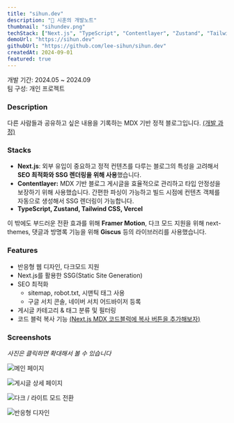 ```yaml
---
title: "sihun.dev"
description: "💫 시훈의 개발노트"
thumbnail: "sihundev.png"
techStack: ["Next.js", "TypeScript", "Contentlayer", "Zustand", "Tailwind CSS", "Vercel"]
demoUrl: "https://sihun.dev"
githubUrl: "https://github.com/lee-sihun/sihun.dev"
createdAt: 2024-09-01
featured: true
---
```

개발 기간: 2024.05 ~ 2024.09  
팀 구성: 개인 프로젝트

### Description

 다른 사람들과 공유하고 싶은 내용을 기록하는 MDX 기반 정적 블로그입니다. [(개발 과정)](https://sihun.dev/blog/nextjs_mdx_blog)

### Stacks

- **Next.js**: 외부 유입이 중요하고 정적 컨텐츠를 다루는 블로그의 특성을 고려해서 **SEO 최적화와 SSG 렌더링을 위해 사용**했습니다.
- **Contentlayer:**  MDX 기반 블로그 게시글을 효율적으로 관리하고 타입 안정성을 보장하기 위해 사용했습니다. 간편한 파싱이 가능하고 빌드 시점에 컨텐츠 객체를 자동으로 생성해서 SSG 렌더링이 가능합니다.
- **TypeScript, Zustand, Tailwind CSS, Vercel**

 이 밖에도 부드러운 전환 효과를 위해 **Framer Motion**, 다크 모드 지원을 위해 next-themes, 댓글과 방명록 기능을 위해 **Giscus** 등의 라이브러리를 사용했습니다. 

### Features

- 반응형 웹 디자인, 다크모드 지원
- Next.js를 활용한 SSG(Static Site Generation)
- SEO 최적화
    - sitemap, robot.txt, 시맨틱 태그 사용
    - 구글 서치 콘솔, 네이버 서치 어드바이저 등록
- 게시글 카테고리 & 태그 분류 및 필터링
- 코드 블럭 복사 기능 [(Next.js MDX 코드블럭에 복사 버튼을 추가해보자)](https://sihun.dev/blog/nextjs_codeblock_copybutton)

### Screenshots

*사진은 클릭하면 확대해서 볼 수 있습니다*

![메인 페이지](https://img.notionusercontent.com/s3/prod-files-secure%2F5985ce4c-2bd6-4dd3-949c-0e2593099a0e%2F12bfd9dc-72b5-43bf-bcbc-e19458905642%2FCapture-2025-02-18-191222.png/size/w=660?exp=1741919050&sig=cjaWC7TcTUdH6rZUABmRn9N1ohCYmGPa1KD3ewmAfXI)

![게시글 상세 페이지](https://img.notionusercontent.com/s3/prod-files-secure%2F5985ce4c-2bd6-4dd3-949c-0e2593099a0e%2F711e8cad-e7ff-4d33-9b70-a007d9a89b22%2FCapture-2025-02-18-191253.png/size/w=660?exp=1741919079&sig=fZypRcLec57mxtez13_r8XndE___Iq1lQPPJpIJabLw)

![다크 / 라이트 모드 전환 ](https://file.notion.so/f/f/5985ce4c-2bd6-4dd3-949c-0e2593099a0e/bc44221f-32b7-47d1-b1cd-7964fe66f988/Kapture_2025-02-23_at_11.27.13.gif?table=block&id=1a36a452-ce90-8050-9e75-c10e8df226d9&spaceId=5985ce4c-2bd6-4dd3-949c-0e2593099a0e&expirationTimestamp=1741860000000&signature=xlR2UXiN2yzjNzc6u06qt9e7d9k-HLmMRY9VlL4VppQ)

![반응형 디자인 ](https://file.notion.so/f/f/5985ce4c-2bd6-4dd3-949c-0e2593099a0e/73eed6b8-975b-4ba5-b1c1-68edcab3f907/Kapture_2025-02-23_at_16.37.14.gif?table=block&id=1a36a452-ce90-80b6-825b-e04fe2c38831&spaceId=5985ce4c-2bd6-4dd3-949c-0e2593099a0e&expirationTimestamp=1741860000000&signature=lokTcoz1dfVJONh4GYArHPjkzWgpdPO4lUK02iQS8v0)

